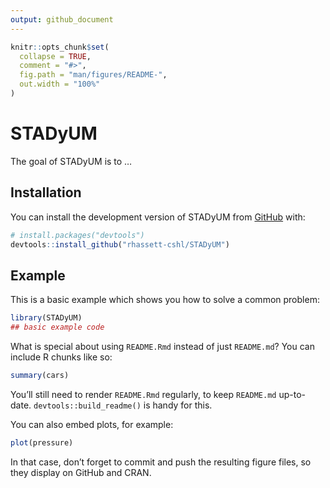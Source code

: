 ```yaml
---
output: github_document
---
```


<!-- README.md is generated from README.Rmd. Please edit that file -->

```r
knitr::opts_chunk$set(
  collapse = TRUE,
  comment = "#>",
  fig.path = "man/figures/README-",
  out.width = "100%"
)
```

# STADyUM

<!-- badges: start -->
<!-- badges: end -->

The goal of STADyUM is to ...

## Installation

You can install the development version of STADyUM from [GitHub](https://github.com/) with:

``` r
# install.packages("devtools")
devtools::install_github("rhassett-cshl/STADyUM")
```

## Example

This is a basic example which shows you how to solve a common problem:

```r
library(STADyUM)
## basic example code
```

What is special about using `README.Rmd` instead of just `README.md`? You can include R chunks like so:

```r
summary(cars)
```

You'll still need to render `README.Rmd` regularly, to keep `README.md` up-to-date. `devtools::build_readme()` is handy for this.

You can also embed plots, for example:

```r
plot(pressure)
```

In that case, don't forget to commit and push the resulting figure files, so they display on GitHub and CRAN.
